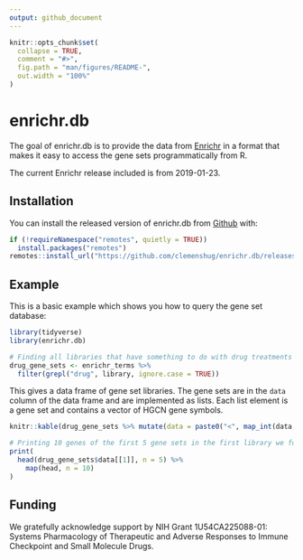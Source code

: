 ```yaml
---
output: github_document
---
```


<!-- README.md is generated from README.Rmd. Please edit that file -->

```r
knitr::opts_chunk$set(
  collapse = TRUE,
  comment = "#>",
  fig.path = "man/figures/README-",
  out.width = "100%"
)
```

# enrichr.db

The goal of enrichr.db is to provide the data from [Enrichr](http://amp.pharm.mssm.edu/Enrichr/) in
a format that makes it easy to access the gene sets programmatically from R.

The current Enrichr release included is from 2019-01-23.

## Installation

You can install the released version of enrichr.db from
[Github](https://github.com/clemenshug/enrichr.db) with:

```r
if (!requireNamespace("remotes", quietly = TRUE))
  install.packages("remotes")
remotes::install_url("https://github.com/clemenshug/enrichr.db/releases/download/v0.1/enrichr.db_0.1.tar.gz")
```

## Example

This is a basic example which shows you how to query the gene set database:

```r
library(tidyverse)
library(enrichr.db)

# Finding all libraries that have something to do with drug treatments
drug_gene_sets <- enrichr_terms %>%
  filter(grepl("drug", library, ignore.case = TRUE))
```

This gives a data frame of gene set libraries. The gene sets are in the `data`
column of the data frame and are implemented as lists. Each list element is
a gene set and contains a vector of HGCN gene symbols.

```r
knitr::kable(drug_gene_sets %>% mutate(data = paste0("<", map_int(data, length), " gene sets>")))
```

```r
# Printing 10 genes of the first 5 gene sets in the first library we found (Drug_Perturbations_from_GEO_2014)
print(
  head(drug_gene_sets$data[[1]], n = 5) %>%
    map(head, n = 10)
)
```

## Funding

We gratefully acknowledge support by NIH Grant 1U54CA225088-01: Systems
Pharmacology of Therapeutic and Adverse Responses to Immune Checkpoint and Small
Molecule Drugs.
